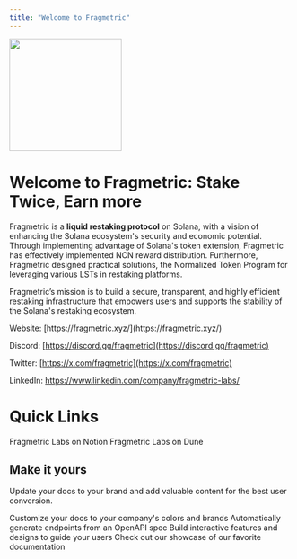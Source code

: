 ```yaml
---
title: "Welcome to Fragmetric"
---
```


<Frame>
  <img height="200" src="/images/docs_main.png" />
</Frame>

#

# Welcome to Fragmetric: Stake Twice, Earn more

Fragmetric is a **liquid restaking protocol** on Solana, with a vision of enhancing the Solana ecosystem's security and economic potential. Through implementing advantage of Solana's token extension, Fragmetric has effectively implemented NCN reward distribution. Furthermore, Fragmetric designed practical solutions, the Normalized Token Program for leveraging various LSTs in restaking platforms.&#x20;

Fragmetric’s mission is to build a secure, transparent, and highly efficient restaking infrastructure that empowers users and supports the stability of the Solana's restaking ecosystem.

<Info>
  Website: [https://fragmetric.xyz/](https://fragmetric.xyz/)

  &#x20;

  Discord: [https://discord.gg/fragmetric](https://discord.gg/fragmetric)

  &#x20;

  Twitter: [https://x.com/fragmetric](https://x.com/fragmetric)

  &#x20;

  LinkedIn: https://www.linkedin.com/company/fragmetric-labs/
</Info>

&#x20;      &#x20;

# **Quick Links**

<Card title="Fragmetric FAQs" icon="comment" horizontal={1} href="https://fragmetric.notion.site/Fragmetric-FAQs-11b415939481800088a6cb46070870a9">
  Fragmetric Labs on Notion
</Card>

<Card title="Dune Dashboard" icon="database" horizontal={1} href="https://dune.com/akaps/frag">
  Fragmetric Labs on Dune
</Card>

<Card title="How to Guide" />

## Make it yours

Update your docs to your brand and add valuable content for the best user conversion.

<CardGroup cols={2}>
  <Card title="Customize Style" icon="palette" href="https://mintlify.com/docs/settings/global">
    Customize your docs to your company's colors and brands
  </Card>

  <Card title="Reference APIs" icon="code" href="https://mintlify.com/docs/api-playground/openapi">
    Automatically generate endpoints from an OpenAPI spec
  </Card>

  <Card title="Add Components" icon="screwdriver-wrench" href="https://mintlify.com/docs/content/components/accordions">
    Build interactive features and designs to guide your users
  </Card>

  <Card title="Get Inspiration" icon="stars" href="https://mintlify.com/customers">
    Check out our showcase of our favorite documentation
  </Card>
</CardGroup>
